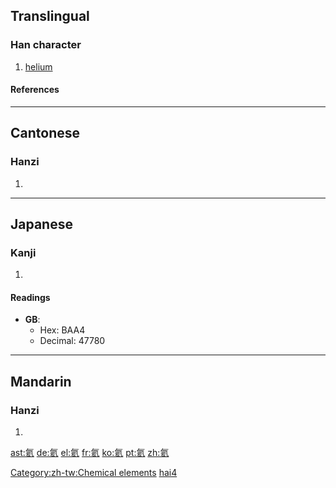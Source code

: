 ==Translingual==
===Han character===
{{Han char|rn=84|rad=气|as=06|sn=10|four=8081<sub>7</sub>|canj=人弓卜女人 (ONYVO)}}
# [[helium]]
====References====
{{Han ref|kx=0599.151|dkj=17063|dj=0992.030|hdz=32011.120|uh=6C26|ud=27686|bh=AEF3|bd=44787}}

----
==Cantonese==
===Hanzi===
{{yue-hanzi|jyut=|y=hoi6}}
# {{defn|Cantonese}}

----
==Japanese==
===Kanji===
{{ja-kanji|grade=|rs=气06}}
# {{defn|Japanese}} 
====Readings====
{{ja-readings|on=[[がい]] (gai)|kun=}}



* '''GB''':
** Hex: BAA4
** Decimal: 47780

----
==Mandarin==
===Hanzi===
{{cmn-hanzi|pin=[[hài]] ([[hai4]])|wg=hai<sup>4</sup>}}
# {{defn|Mandarin}}



[[Category:zh-tw:Chemical elements]]
[[Category:zh-cn:Chemical elements|hai4]]

[[ast:氦]]
[[de:氦]]
[[el:氦]]
[[fr:氦]]
[[ko:氦]]
[[pt:氦]]
[[zh:氦]]